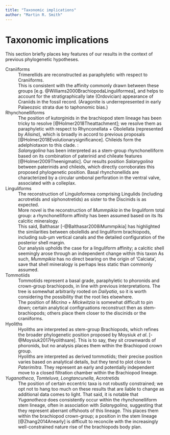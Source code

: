 ```yaml
---
title: "Taxonomic implications"
author: "Martin R. Smith"
---
```


# Taxonomic implications

This section briefly places key features of our results in the context of previous phylogenetic hypotheses.

Craniiforms
: Trimerellids are reconstructed as paraphyletic with respect to Craniiforms.  
: This is consistent with the affinity commonly drawn between these groups [e.g. @Williams2000BrachiopodaLinguliformea], and helps to account for the stratigraphically late (Ordovician) appearance of Craniids in the fossil record.  (Aragonite is underrepresented in early Palaeozoic strata due to taphonomic bias.)

Rhynchonelliforms
: The position of kutorginids in the brachiopod stem lineage has been tricky to resolve [@Holmer2018Theattachment]; we resolve them as paraphyletic with respect to Rhynconellata + Obolellata (represented by _Alisina_), which is broadly in accord to previous proposals [@Holmer2018Evolutionarysignificance].  Chileids form the adelphiotaxon to this clade.
:
: _Salanygolina_ has been interpreted as a stem-group rhynchonelliform based on its combination of paterinid and chileate features [@Holmer2009Theenigmatic].  Our results position _Salanygolina_ between paterinids and chileids, which directly corroborates this proposed phylogenetic position.  Basal rhynchonellids are characterized by a circular umbonal perforation in the ventral valve, associated with a colleplax.

Linguliforms
: The reconstruction of Linguloformea comprising Lingulids (including acrotretids and siphonotretids) as sister to the Discinids is as expected.
: More novel is the reconstruction of _Mummpikia_ in the linguliform total group: a rhynchonelliform affinity has been assumed based on its Its calcitic mineralogy.  
: This said, Balthasar [-@Balthasar2008iMummpikia] has highlighted the similarities between obolellids and linguliform brachiopods, including sub-&mu;m vertical canals and the detailed configuration of the posterior shell margin.
: Our analysis upholds the case for a linguliform affinity; a calcitic shell seemingly arose through an independent change within this taxon  As such, _Mummpikia_ has no direct bearing on the origin of 'Calciata', save that shell mineralogy is perhaps less static than commonly assumed.

Tommotiids
: Tommotiids represent a basal grade, paraphyletic to phoronids and crown-group brachiopods, in line with previous interpretations.  The tree is somewhat arbitrarily rooted on _Dailyatia_, so it is worth considering the possibility that the root lies elsewhere. 
: The position of _Micrina_ + _Mickwitzia_ is somewhat difficult to pin down; certain analytical configruations reconstruct then as stem-brachiopods; others place them closer to the discinids or the craniiforms.

Hyoliths
: Hyoliths are interpreted as stem-group Brachiopods, which refines the broader phylogenetic position proposed by Moysiuk _et al_. [-@Moysiuk2017Hyolithsare].  This is to say, they sit crownwards of phoronids, but no analysis places them within the Brachiopod crown group.
: Hyoliths are interpreted as derived tommotiids; their precise position varies based on analytical details, but they tend to plot close to _Paterimitra_.  They represent an early and potentially independent move to a closed filtration chamber within the Brachiopod lineage.  

_Yuganotheca_, _Tomteluva_, _Longtancunella_, Acrotretids
: The position of certain eccentric taxa is not robustly constrained; we opt not to hang too much on these results that are liable to change as additional data comes to light.  That said, it is notable that _Yuganotheca_ does consistently occur within the rhynchonelliform stem lineage, often in association with _Salanygolina_, suggesting that they represent aberrant offshoots of this lineage.  This places them within the brachiopod crown-group; a position in the stem lineage [@Zhang2014Anearly] is difficult to reconcile with the increasingly well-constrained nature rise of the brachiopods body plan.
